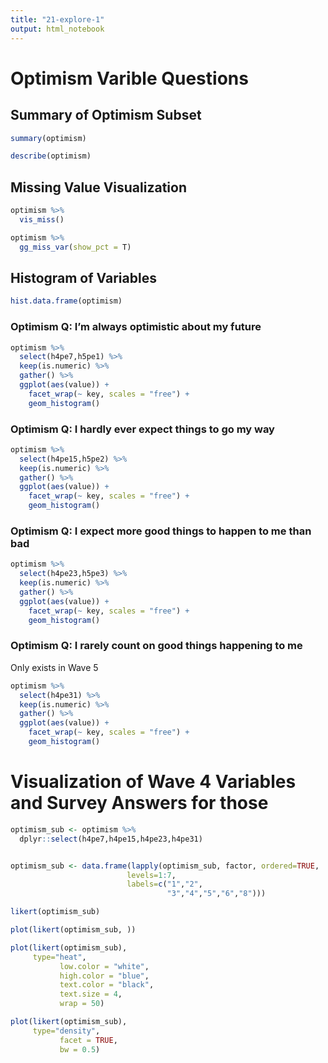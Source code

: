 ```yaml
---
title: "21-explore-1"
output: html_notebook
---
```


# Optimism Varible Questions

## Summary of Optimism Subset

```r
summary(optimism)
```

```r
describe(optimism)
```


## Missing Value Visualization

```r
optimism %>% 
  vis_miss()
```

```r
optimism %>% 
  gg_miss_var(show_pct = T)
```



## Histogram of  Variables

```r
hist.data.frame(optimism)
```

### Optimism Q: I'm always optimistic about my future
```r
optimism %>%
  select(h4pe7,h5pe1) %>% 
  keep(is.numeric) %>% 
  gather() %>% 
  ggplot(aes(value)) +
    facet_wrap(~ key, scales = "free") +
    geom_histogram()
```

### Optimism Q: I hardly ever expect things to go my way

```r
optimism %>%
  select(h4pe15,h5pe2) %>% 
  keep(is.numeric) %>% 
  gather() %>% 
  ggplot(aes(value)) +
    facet_wrap(~ key, scales = "free") +
    geom_histogram()
```

### Optimism Q: I expect more good things to happen to me than bad

```r
optimism %>%
  select(h4pe23,h5pe3) %>% 
  keep(is.numeric) %>% 
  gather() %>% 
  ggplot(aes(value)) +
    facet_wrap(~ key, scales = "free") +
    geom_histogram()
```

### Optimism Q: I rarely count on good things happening to me

Only exists in Wave 5
```r
optimism %>%
  select(h4pe31) %>% 
  keep(is.numeric) %>% 
  gather() %>% 
  ggplot(aes(value)) +
    facet_wrap(~ key, scales = "free") +
    geom_histogram()

```

# Visualization of Wave 4 Variables and Survey Answers for those

```r
optimism_sub <- optimism %>% 
  dplyr::select(h4pe7,h4pe15,h4pe23,h4pe31)


optimism_sub <- data.frame(lapply(optimism_sub, factor, ordered=TRUE, 
                          levels=1:7, 
                          labels=c("1","2",
                                   "3","4","5","6","8")))

likert(optimism_sub)

```

```r
plot(likert(optimism_sub, ))
```

```r
plot(likert(optimism_sub),
     type="heat",
           low.color = "white",
           high.color = "blue",
           text.color = "black",
           text.size = 4,
           wrap = 50)
```


```r
plot(likert(optimism_sub),
     type="density",
           facet = TRUE,
           bw = 0.5)
```


